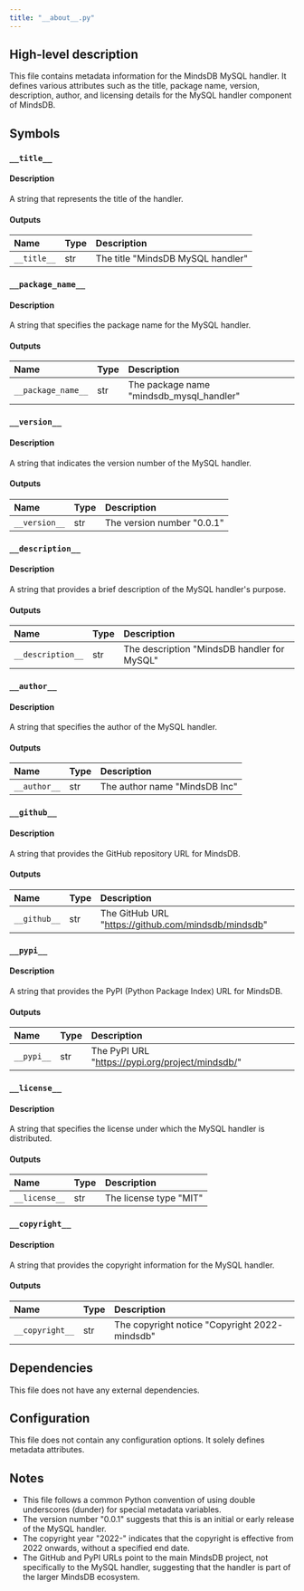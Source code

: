 ```yaml
---
title: "__about__.py"
---
```


## High-level description
This file contains metadata information for the MindsDB MySQL handler. It defines various attributes such as the title, package name, version, description, author, and licensing details for the MySQL handler component of MindsDB.

## Symbols

### `__title__`
#### Description
A string that represents the title of the handler.

#### Outputs
| Name | Type | Description |
|:-----|:-----|:------------|
| `__title__` | str | The title "MindsDB MySQL handler" |

### `__package_name__`
#### Description
A string that specifies the package name for the MySQL handler.

#### Outputs
| Name | Type | Description |
|:-----|:-----|:------------|
| `__package_name__` | str | The package name "mindsdb_mysql_handler" |

### `__version__`
#### Description
A string that indicates the version number of the MySQL handler.

#### Outputs
| Name | Type | Description |
|:-----|:-----|:------------|
| `__version__` | str | The version number "0.0.1" |

### `__description__`
#### Description
A string that provides a brief description of the MySQL handler's purpose.

#### Outputs
| Name | Type | Description |
|:-----|:-----|:------------|
| `__description__` | str | The description "MindsDB handler for MySQL" |

### `__author__`
#### Description
A string that specifies the author of the MySQL handler.

#### Outputs
| Name | Type | Description |
|:-----|:-----|:------------|
| `__author__` | str | The author name "MindsDB Inc" |

### `__github__`
#### Description
A string that provides the GitHub repository URL for MindsDB.

#### Outputs
| Name | Type | Description |
|:-----|:-----|:------------|
| `__github__` | str | The GitHub URL "https://github.com/mindsdb/mindsdb" |

### `__pypi__`
#### Description
A string that provides the PyPI (Python Package Index) URL for MindsDB.

#### Outputs
| Name | Type | Description |
|:-----|:-----|:------------|
| `__pypi__` | str | The PyPI URL "https://pypi.org/project/mindsdb/" |

### `__license__`
#### Description
A string that specifies the license under which the MySQL handler is distributed.

#### Outputs
| Name | Type | Description |
|:-----|:-----|:------------|
| `__license__` | str | The license type "MIT" |

### `__copyright__`
#### Description
A string that provides the copyright information for the MySQL handler.

#### Outputs
| Name | Type | Description |
|:-----|:-----|:------------|
| `__copyright__` | str | The copyright notice "Copyright 2022- mindsdb" |

## Dependencies
This file does not have any external dependencies.

## Configuration
This file does not contain any configuration options. It solely defines metadata attributes.

## Notes
- This file follows a common Python convention of using double underscores (dunder) for special metadata variables.
- The version number "0.0.1" suggests that this is an initial or early release of the MySQL handler.
- The copyright year "2022-" indicates that the copyright is effective from 2022 onwards, without a specified end date.
- The GitHub and PyPI URLs point to the main MindsDB project, not specifically to the MySQL handler, suggesting that the handler is part of the larger MindsDB ecosystem.